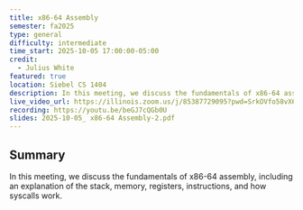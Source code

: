 ```yaml
---
title: x86-64 Assembly
semester: fa2025
type: general
difficulty: intermediate
time_start: 2025-10-05 17:00:00-05:00
credit:
  - Julius White
featured: true
location: Siebel CS 1404
description: In this meeting, we discuss the fundamentals of x86-64 assembly, including an explanation of the stack, memory, registers, instructions, and how syscalls work.
live_video_url: https://illinois.zoom.us/j/85387729095?pwd=SrkOVfo58vX66c2KN83l8ls38mOtVJ.1
recording: https://youtu.be/beGJ7cQGb0U
slides: 2025-10-05_ x86-64 Assembly-2.pdf
---
```

## Summary
In this meeting, we discuss the fundamentals of x86-64 assembly, including an explanation of the stack, memory, registers, instructions, and how syscalls work.
